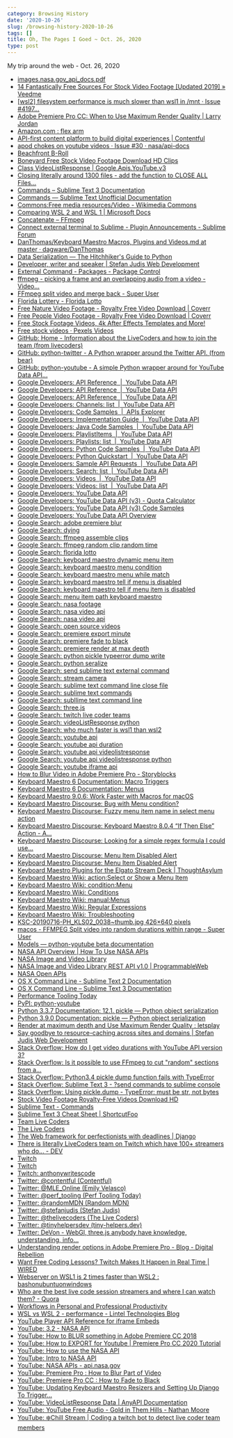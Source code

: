 ```yaml
---
category: Browsing History
date: '2020-10-26'
slug: /browsing-history-2020-10-26
tags: []
title: Oh, The Pages I Goed ~ Oct. 26, 2020
type: post
---
```



My trip around the web - Oct. 26, 2020

- [images.nasa.gov_api_docs.pdf](https://images.nasa.gov/docs/images.nasa.gov_api_docs.pdf)
- [14 Fantastically Free Sources For Stock Video Footage [Updated 2019] » Veedme](https://www.veed.me/14-fantastically-free-sources-for-stock-video-footage-updated/)
- [[wsl2] filesystem performance is much slower than wsl1 in /mnt · Issue #4197...](https://github.com/microsoft/WSL/issues/4197)
- [Adobe Premiere Pro CC: When to Use Maximum Render Quality | Larry Jordan](https://larryjordan.com/articles/adobe-premiere-pro-cc-when-to-use-maximum-render-quality/)
- [Amazon.com : flex arm](https://www.amazon.com/s?k=flex+arm&ref=nb_sb_noss_1)
- [API-first content platform to build digital experiences | Contentful](https://www.contentful.com/)
- [apod chokes on youtube videos · Issue #30 · nasa/api-docs](https://github.com/nasa/api-docs/issues/30)
- [Beachfront B-Roll](http://www.beachfrontbroll.com/)
- [Boneyard Free Stock Video Footage Download HD Clips](https://mazwai.com/video/boneyard/455103)
- [Class VideoListResponse | Google.Apis.YouTube.v3](https://googleapis.dev/dotnet/Google.Apis.YouTube.v3/1.41.1.1699/api/Google.Apis.YouTube.v3.Data.VideoListResponse.html)
- [Closing literally around 1300 files - add the function to CLOSE ALL Files...](https://forum.sublimetext.com/t/closing-literally-around-1300-files-add-the-function-to-close-all-files-without-saving/39880/5)
- [Commands – Sublime Text 3 Documentation](http://www.sublimetext.com/docs/3/commands.html)
- [Commands — Sublime Text Unofficial Documentation](https://sublime-text-unofficial-documentation.readthedocs.io/en/sublime-text-2/reference/commands.html)
- [Commons:Free media resources/Video - Wikimedia Commons](https://commons.wikimedia.org/wiki/Commons:Free_media_resources/Video)
- [Comparing WSL 2 and WSL 1 | Microsoft Docs](https://docs.microsoft.com/en-us/windows/wsl/compare-versions)
- [Concatenate – FFmpeg](https://trac.ffmpeg.org/wiki/Concatenate)
- [Connect external terminal to Sublime - Plugin Announcements - Sublime Forum](https://forum.sublimetext.com/t/connect-external-terminal-to-sublime/51479)
- [DanThomas/Keyboard Maestro Macros, Plugins and Videos.md at master · dagware/DanThomas](https://github.com/dagware/DanThomas/blob/master/Keyboard%20Maestro%20Macros%2C%20Plugins%20and%20Videos.md)
- [Data Serialization — The Hitchhiker's Guide to Python](https://docs.python-guide.org/scenarios/serialization/)
- [Developer, writer and speaker | Stefan Judis Web Development](https://www.stefanjudis.com/)
- [External Command - Packages - Package Control](https://packagecontrol.io/packages/External%20Command)
- [ffmpeg - picking a frame and an overlapping audio from a video - Video...](https://video.stackexchange.com/questions/24201/picking-a-frame-and-an-overlapping-audio-from-a-video)
- [FFmpeg split video and merge back - Super User](https://superuser.com/questions/1229945/ffmpeg-split-video-and-merge-back)
- [Florida Lottery - Florida Lotto](https://www.flalottery.com/lotto)
- [Free Nature Video Footage - Royalty Free Video Download | Coverr](https://coverr.co/stock-video-footage/nature)
- [Free People Video Footage - Royalty Free Video Download | Coverr](https://coverr.co/stock-video-footage/people)
- [Free Stock Footage Videos, 4k After Effects Templates and More!](https://www.videezy.com/)
- [Free stock videos · Pexels Videos](https://www.pexels.com/videos/)
- [GitHub: Home - Information about the LiveCoders and how to join the team (from livecoders)](https://github.com/livecoders/home)
- [GitHub: python-twitter - A Python wrapper around the Twitter API. (from bear)](https://github.com/bear/python-twitter)
- [GitHub: python-youtube - A simple Python wrapper around for YouTube Data API...](https://github.com/sns-sdks/python-youtube)
- [Google Developers: API Reference  |  YouTube Data API](https://developers.google.com/youtube/v3/docs)
- [Google Developers: API Reference  |  YouTube Data API](https://developers.google.com/youtube/v3/docs/?apix=true)
- [Google Developers: API Reference  |  YouTube Data API](https://developers.google.com/youtube/v3/docs#Playlists)
- [Google Developers: Channels: list  |  YouTube Data API](https://developers.google.com/youtube/v3/docs/channels/list?apix=true&apix_params=%7B%22part%22%3A%22contentDetails%22%2C%22mine%22%3A%22true%22%7D)
- [Google Developers: Code Samples  |  APIs Explorer](https://developers.google.com/explorer-help/guides/code_samples#python)
- [Google Developers: Implementation Guide  |  YouTube Data API](https://developers.google.com/youtube/v3/guides/implementation)
- [Google Developers: Java Code Samples  |  YouTube Data API](https://developers.google.com/youtube/v3/code_samples/java)
- [Google Developers: PlaylistItems  |  YouTube Data API](https://developers.google.com/youtube/v3/docs/playlistItems)
- [Google Developers: Playlists: list  |  YouTube Data API](https://developers.google.com/youtube/v3/docs/playlists/list)
- [Google Developers: Python Code Samples  |  YouTube Data API](https://developers.google.com/youtube/v3/code_samples/python)
- [Google Developers: Python Quickstart  |  YouTube Data API](https://developers.google.com/youtube/v3/quickstart/python)
- [Google Developers: Sample API Requests  |  YouTube Data API](https://developers.google.com/youtube/v3/sample_requests)
- [Google Developers: Search: list  |  YouTube Data API](https://developers.google.com/youtube/v3/docs/search/list)
- [Google Developers: Videos  |  YouTube Data API](https://developers.google.com/youtube/v3/docs/videos)
- [Google Developers: Videos: list  |  YouTube Data API](https://developers.google.com/youtube/v3/docs/videos/list)
- [Google Developers: YouTube Data API](https://developers.google.com/youtube/v3)
- [Google Developers: YouTube Data API (v3) - Quota Calculator](https://developers.google.com/youtube/v3/determine_quota_cost)
- [Google Developers: YouTube Data API (v3) Code Samples](https://developers.google.com/youtube/v3/code_samples)
- [Google Developers: YouTube Data API Overview](https://developers.google.com/youtube/v3/getting-started)
- [Google Search: adobe premiere blur](https://www.google.com/search?client=safari&rls=en&q=adobe+premiere+blur&ie=UTF-8&oe=UTF-8)
- [Google Search: dying](https://www.google.com/search?client=safari&rls=en&q=dying&ie=UTF-8&oe=UTF-8)
- [Google Search: ffmpeg assemble clips](https://www.google.com/search?client=safari&rls=en&q=ffmpeg+assemble+clips&ie=UTF-8&oe=UTF-8)
- [Google Search: ffmpeg random clip random time](https://www.google.com/search?client=safari&rls=en&q=ffmpeg+random+clip+random+time&ie=UTF-8&oe=UTF-8)
- [Google Search: florida lotto](https://www.google.com/search?client=safari&rls=en&q=florida+lotto&ie=UTF-8&oe=UTF-8)
- [Google Search: keyboard maestro dynamic menu item](https://www.google.com/search?client=safari&rls=en&q=keyboard+maestro+dynamic+menu+item&ie=UTF-8&oe=UTF-8)
- [Google Search: keyboard maestro menu condition](https://www.google.com/search?client=safari&rls=en&q=keyboard+maestro+menu+condition&ie=UTF-8&oe=UTF-8)
- [Google Search: keyboard maestro menu while match](https://www.google.com/search?client=safari&rls=en&q=keyboard+maestro+menu+while+match&ie=UTF-8&oe=UTF-8)
- [Google Search: keyboard maestro tell if menu is disabled](https://www.google.com/search?client=safari&rls=en&q=keyboard+maestro+tell+if+menu+is+disabled&ie=UTF-8&oe=UTF-8)
- [Google Search: keyboard maestro tell if menu item is disabled](https://www.google.com/search?client=safari&rls=en&q=keyboard+maestro+tell+if+menu+item+is+disabled&ie=UTF-8&oe=UTF-8)
- [Google Search: menu item path keyboard maestro](https://www.google.com/search?client=safari&rls=en&q=menu+item+path+keyboard+maestro&ie=UTF-8&oe=UTF-8)
- [Google Search: nasa footage](https://www.google.com/search?client=safari&rls=en&q=nasa+footage&ie=UTF-8&oe=UTF-8)
- [Google Search: nasa video api](https://www.google.com/search?client=safari&rls=en&q=nasa+video+api&ie=UTF-8&oe=UTF-8)
- [Google Search: nasa video api](https://www.google.com/search?q=nasa+video+api&newwindow=1&client=safari&rls=en&ei=4I2XX82CHaTz5gK2nZ_IDg&start=10&sa=N&ved=2ahUKEwjN8vnE5NPsAhWkuVkKHbbOB-kQ8NMDegQIDBBI&biw=960&bih=489)
- [Google Search: open source videos](https://www.google.com/search?newwindow=1&client=safari&rls=en&ei=UYaXX7irCoKe5gLl1Ye4BQ&q=open+source+videos&oq=open+source+videos&gs_lcp=CgZwc3ktYWIQAzIHCAAQyQMQQzIECAAQQzIECAAQQzIECAAQQzIECAAQQzIECAAQQzIECAAQQzIECAAQQzIECAAQQzIECAAQQzoHCAAQRxCwA1D31glY99YJYOvgCWgBcAB4AIABrQGIAa0BkgEDMC4xmAEAoAEBqgEHZ3dzLXdpesgBCMABAQ&sclient=psy-ab&ved=0ahUKEwj4l5Cq3dPsAhUCj1kKHeXqAVcQ4dUDCAw&uact=5)
- [Google Search: premiere export minute](https://www.google.com/search?newwindow=1&client=safari&rls=en&ei=VvCWX6nTCtCb5gL2tYdo&q=premiere+export+minute&oq=premiere+export+minute&gs_lcp=CgZwc3ktYWIQAzIFCCEQoAE6BwgAEEcQsAM6BwgAEMkDEEM6BAgAEEM6AggAOgUIABDJAzoJCAAQyQMQFhAeOgYIABAWEB46BQgAEM0CUOZWWL1jYPVkaAJwAHgAgAHHAYgBxQaSAQM2LjKYAQCgAQGqAQdnd3Mtd2l6yAEIwAEB&sclient=psy-ab&ved=0ahUKEwip1vulztLsAhXQjVkKHfbaAQ0Q4dUDCAw&uact=5)
- [Google Search: premiere fade to black](https://www.google.com/search?newwindow=1&client=safari&rls=en&ei=XeCWX46bK-SN5wKOma_IBA&q=premiere+fade+to+black)
- [Google Search: premiere render at max depth](https://www.google.com/search?client=safari&rls=en&q=premiere+render+at+max+depth&ie=UTF-8&oe=UTF-8)
- [Google Search: python pickle typeerror dump write](https://www.google.com/search?newwindow=1&client=safari&rls=en&ei=BIKXX8SMD-jU5gLT8oKwBg&q=python+pickle+typeerror+dump+write&oq=python+pickle+typeerror+dump+write&gs_lcp=CgZwc3ktYWIQAzIJCAAQyQMQFhAeOgcIABBHELADOggIIRAWEB0QHlDMK1j-MGCdNGgBcAB4AIABkAGIAe8EkgEDNC4ymAEAoAEBqgEHZ3dzLXdpesgBCMABAQ&sclient=psy-ab&ved=0ahUKEwjEnpWd2dPsAhVoqlkKHVO5AGYQ4dUDCAw&uact=5)
- [Google Search: python seralize](https://www.google.com/search?client=safari&rls=en&q=python+seralize&ie=UTF-8&oe=UTF-8)
- [Google Search: send sublime text external command](https://www.google.com/search?client=safari&rls=en&q=send+sublime+text+external+command&ie=UTF-8&oe=UTF-8)
- [Google Search: stream camera](https://www.google.com/search?client=safari&rls=en&q=stream+camera&ie=UTF-8&oe=UTF-8)
- [Google Search: sublime text command line close file](https://www.google.com/search?client=safari&rls=en&q=sublime+text+command+line+close+file&ie=UTF-8&oe=UTF-8)
- [Google Search: sublime text commands](https://www.google.com/search?client=safari&rls=en&q=sublime+text+commands&ie=UTF-8&oe=UTF-8)
- [Google Search: subllime text command line](https://www.google.com/search?client=safari&rls=en&q=subllime+text+command+line&ie=UTF-8&oe=UTF-8)
- [Google Search: three.js](https://www.google.com/search?client=safari&rls=en&q=three.js&ie=UTF-8&oe=UTF-8)
- [Google Search: twitch live coder teams](https://www.google.com/search?client=safari&rls=en&q=twitch+live+coder+teams&ie=UTF-8&oe=UTF-8)
- [Google Search: videoListResponse python](https://www.google.com/search?client=safari&rls=en&q=videoListResponse+python&ie=UTF-8&oe=UTF-8)
- [Google Search: who much faster is wsl1 than wsl2](https://www.google.com/search?client=safari&rls=en&q=who+much+faster+is+wsl1+than+wsl2&ie=UTF-8&oe=UTF-8)
- [Google Search: youtube api](https://www.google.com/search?client=safari&rls=en&q=youtube+api&ie=UTF-8&oe=UTF-8)
- [Google Search: youtube api duration](https://www.google.com/search?client=safari&rls=en&q=youtube+api+duration&ie=UTF-8&oe=UTF-8)
- [Google Search: youtube api videolistresponse](https://www.google.com/search?client=safari&rls=en&q=youtube+api+videolistresponse&ie=UTF-8&oe=UTF-8)
- [Google Search: youtube api videolistresponse python](https://www.google.com/search?newwindow=1&client=safari&rls=en&ei=2nKXX-fxF8Py5gLlpIToBQ&q=youtube+api+videolistresponse+python+&oq=youtube+api+videolistresponse+python+&gs_lcp=CgZwc3ktYWIQAzIHCCEQChCgATIHCCEQChCgATIHCCEQChCgATIHCCEQChCgATIHCCEQChCgAToHCAAQRxCwAzoFCCEQqwI6BQghEKABUKfSAViK3AFgkd0BaAFwAHgAgAGGAYgB9gaSAQMyLjaYAQCgAQGqAQdnd3Mtd2l6yAEIwAEB&sclient=psy-ab&ved=0ahUKEwjnxpPiytPsAhVDuVkKHWUSAV0Q4dUDCAw&uact=5)
- [Google Search: youtube iframe api](https://www.google.com/search?client=safari&rls=en&q=youtube+iframe+api&ie=UTF-8&oe=UTF-8)
- [How to Blur Video in Adobe Premiere Pro - Storyblocks](https://blog.storyblocks.com/tutorials/how-to-blur-video-in-adobe-premiere-pro/)
- [Keyboard Maestro 6 Documentation: Macro Triggers](https://www.keyboardmaestro.com/documentation/6/triggers.html)
- [Keyboard Maestro 6 Documentation: Menus](https://www.keyboardmaestro.com/documentation/6/menus.html)
- [Keyboard Maestro 9.0.6: Work Faster with Macros for macOS](https://www.keyboardmaestro.com/main/)
- [Keyboard Maestro Discourse: Bug with Menu condition?](https://forum.keyboardmaestro.com/t/bug-with-menu-condition/12967)
- [Keyboard Maestro Discourse: Fuzzy menu item name in select menu action](https://forum.keyboardmaestro.com/t/fuzzy-menu-item-name-in-select-menu-action/8734)
- [Keyboard Maestro Discourse: Keyboard Maestro 8.0.4 “If Then Else” Action - A...](https://forum.keyboardmaestro.com/t/keyboard-maestro-8-0-4-if-then-else-action-a-menu-item-with-path/9027)
- [Keyboard Maestro Discourse: Looking for a simple regex formula I could use...](https://forum.keyboardmaestro.com/t/looking-for-a-simple-regex-formula-i-could-use-with-the-show-or-select-menu-item-action-to-cover-menu-items-with-multiple-toggles/13357)
- [Keyboard Maestro Discourse: Menu Item Disabled Alert](https://forum.keyboardmaestro.com/t/menu-item-disabled-alert/7082/4)
- [Keyboard Maestro Discourse: Menu Item Disabled Alert](https://forum.keyboardmaestro.com/t/menu-item-disabled-alert/7082)
- [Keyboard Maestro Plugins for the Elgato Stream Deck | ThoughtAsylum](https://www.thoughtasylum.com/2020/01/11/keyboard-maestro-stream-deck-plugins/)
- [Keyboard Maestro Wiki: action:Select or Show a Menu Item](https://wiki.keyboardmaestro.com/action/Select_or_Show_a_Menu_Item)
- [Keyboard Maestro Wiki: condition:Menu](https://wiki.keyboardmaestro.com/condition/Menu)
- [Keyboard Maestro Wiki: Conditions](https://wiki.keyboardmaestro.com/Conditions)
- [Keyboard Maestro Wiki: manual:Menus](https://wiki.keyboardmaestro.com/manual/Menus)
- [Keyboard Maestro Wiki: Regular Expressions](https://wiki.keyboardmaestro.com/Regular_Expressions)
- [Keyboard Maestro Wiki: Troubleshooting](https://wiki.keyboardmaestro.com/Troubleshooting)
- [KSC-20190716-PH_KLS02_0038~thumb.jpg 426×640 pixels](https://images-assets.nasa.gov/image/KSC-20190716-PH_KLS02_0038/KSC-20190716-PH_KLS02_0038~thumb.jpg)
- [macos - FFMPEG Split video into random durations within range - Super User](https://superuser.com/questions/941700/ffmpeg-split-video-into-random-durations-within-range)
- [Models — python-youtube beta documentation](https://python-youtube.readthedocs.io/en/latest/models.html)
- [NASA API Overview | How To Use NASA APIs](https://wilsjame.github.io/how-to-nasa/)
- [NASA Image and Video Library](https://images.nasa.gov/)
- [NASA Image and Video Library REST API v1.0 | ProgrammableWeb](https://www.programmableweb.com/api/nasa-image-and-video-library-rest-api-v10)
- [NASA Open APIs](https://api.nasa.gov/)
- [OS X Command Line - Sublime Text 2 Documentation](http://www.sublimetext.com/docs/2/osx_command_line.html)
- [OS X Command Line – Sublime Text 3 Documentation](https://www.sublimetext.com/docs/3/osx_command_line.html)
- [Performance Tooling Today](http://www.perf-tooling.today/)
- [PyPI: python-youtube](https://pypi.org/project/python-youtube/)
- [Python 3.3.7 Documentation: 12.1. pickle — Python object serialization](https://docs.python.org/3.3/library/pickle.html)
- [Python 3.9.0 Documentation: pickle — Python object serialization](https://docs.python.org/3/library/pickle.html)
- [Render at maximum depth and Use Maximum Render Quality : letsplay](https://www.reddit.com/r/letsplay/comments/484b3v/render_at_maximum_depth_and_use_maximum_render/)
- [Say goodbye to resource-caching across sites and domains | Stefan Judis Web Development](https://www.stefanjudis.com/notes/say-goodbye-to-resource-caching-across-sites-and-domains/)
- [Stack Overflow: How do I get video durations with YouTube API version 3?](https://stackoverflow.com/questions/15596753/how-do-i-get-video-durations-with-youtube-api-version-3)
- [Stack Overflow: Is it possible to use FFmpeg to cut "random" sections from a...](https://stackoverflow.com/questions/53273841/is-it-possible-to-use-ffmpeg-to-cut-random-sections-from-a-folder-of-videos-an)
- [Stack Overflow: Python3.4 pickle dump function fails with TypeError](https://stackoverflow.com/questions/37221715/python3-4-pickle-dump-function-fails-with-typeerror)
- [Stack Overflow: Sublime Text 3 - ?send commands to sublime console](https://stackoverflow.com/questions/61902017/sublime-text-3-send-commands-to-sublime-console)
- [Stack Overflow: Using pickle.dump - TypeError: must be str, not bytes](https://stackoverflow.com/questions/13906623/using-pickle-dump-typeerror-must-be-str-not-bytes)
- [Stock Video Footage Royalty-Free Videos Download HD](https://mazwai.com/stock-video-footage)
- [Sublime Text - Commands](https://www.sublimetext.com/docs/1/commands)
- [Sublime Text 3 Cheat Sheet | ShortcutFoo](https://www.shortcutfoo.com/app/dojos/sublime-text-3-win/cheatsheet)
- [Team Live Coders](https://github.com/livecoders)
- [The Live Coders](https://livecoders.dev/)
- [The Web framework for perfectionists with deadlines | Django](https://www.djangoproject.com/)
- [There is literally LiveCoders team on Twitch which have 100+ streamers who do... - DEV](https://dev.to/gazijaw/comment/10anl)
- [Twitch](https://www.twitch.tv/team/pogrammers)
- [Twitch](https://www.twitch.tv/team/livecoders)
- [Twitch: anthonywritescode](https://www.twitch.tv/anthonywritescode)
- [Twitter: @contentful (Contentful)](https://twitter.com/contentful)
- [Twitter: @MLE_Online (Emily Velasco)](https://twitter.com/MLE_Online)
- [Twitter: @perf_tooling (Perf Tooling Today)](https://twitter.com/perf_tooling)
- [Twitter: @randomMDN (Random MDN)](https://twitter.com/randomMDN)
- [Twitter: @stefanjudis (Stefan Judis)](https://twitter.com/stefanjudis/)
- [Twitter: @thelivecoders (The Live Coders)](https://twitter.com/thelivecoders)
- [Twitter: @tinyhelpersdev (tiny-helpers.dev)](https://twitter.com/tinyhelpersdev)
- [Twitter: DeVon - WebGl, three.js anybody have knowledge, understanding, info...](https://twitter.com/JustDeVonT/status/1320869922650677255)
- [Understanding render options in Adobe Premiere Pro - Blog - Digital Rebellion](https://www.digitalrebellion.com/blog/posts/understanding_render_options_in_adobe_premiere_pro)
- [Want Free Coding Lessons? Twitch Makes It Happen in Real Time | WIRED](https://www.wired.com/story/want-free-coding-lessons-twitch-real-time/)
- [Webserver on WSL1 is 2 times faster than WSL2 : bashonubuntuonwindows](https://www.reddit.com/r/bashonubuntuonwindows/comments/gukl2h/webserver_on_wsl1_is_2_times_faster_than_wsl2/)
- [Who are the best live code session streamers and where I can watch them? - Quora](https://www.quora.com/Who-are-the-best-live-code-session-streamers-and-where-I-can-watch-them)
- [Workflows in Personal and Professional Productivity](https://wippp.com/home/tag/Keyboard+Maestro)
- [WSL vs WSL 2 - performance - Lintel Technologies Blog](https://howto.lintel.in/wsl-vs-wsl-2-performance/)
- [YouTube Player API Reference for iframe Embeds](https://developers.google.com/youtube/iframe_api_reference)
- [YouTube: 3.2 - NASA API](https://www.youtube.com/watch?v=hk1ohonv4mk)
- [YouTube: How to BLUR something in Adobe Premiere CC 2018](https://www.youtube.com/watch?v=RvMhmSV01qc)
- [YouTube: How to EXPORT for Youtube | Premiere Pro CC 2020 Tutorial](https://www.youtube.com/watch?v=P0QKPSBMIiQ)
- [YouTube: How to use the NASA API](https://www.youtube.com/watch?v=FBTlPriUyWY)
- [YouTube: Intro to NASA API](https://www.youtube.com/watch?v=p9f2q_8orFA)
- [YouTube: NASA APIs - api.nasa.gov](https://www.youtube.com/watch?v=5V2lZpEeRlA)
- [YouTube: Premiere Pro : How to Blur Part of Video](https://www.youtube.com/watch?v=8k7olOSHs0A)
- [YouTube: Premiere Pro CC : How to Fade to Black](https://www.youtube.com/watch?v=WiOg_7Zchgk)
- [YouTube: Updating Keyboard Maestro Resizers and Setting Up Django To Trigger...](https://www.youtube.com/watch?v=kH-r_ifdSZw)
- [YouTube: VideoListResponse Data | AnyAPI Documentation](https://www.any-api.com/googleapis_com/youtube/docs/Definitions/VideoListResponse)
- [YouTube: YouTube Free Audio - Gold in Them Hills - Nathan Moore](https://www.youtube.com/watch?v=dYidxJ_gKd8&list=PLkn-t62Aed1Agd4RdSMEG4Y_HFATQ1uaD)
- [YouTube: ❄️Chill Stream | Coding a twitch bot to detect live coder team members](https://www.youtube.com/watch?v=V-Hxb0WArpI)